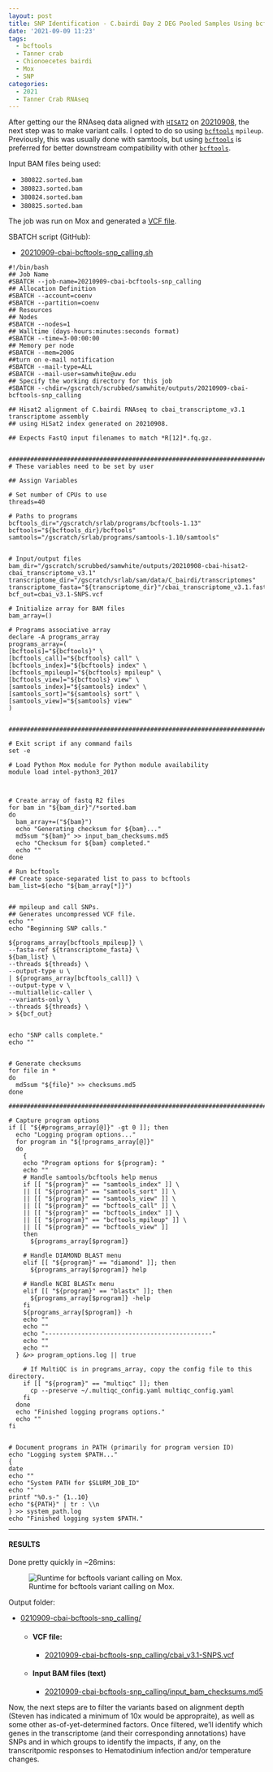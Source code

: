 ```yaml
---
layout: post
title: SNP Identification - C.bairdi Day 2 DEG Pooled Samples Using bcftools on Mox
date: '2021-09-09 11:23'
tags: 
  - bcftools
  - Tanner crab
  - Chionoecetes bairdi
  - Mox
  - SNP
categories: 
  - 2021
  - Tanner Crab RNAseq
---
```

After getting our the RNAseq data aligned with [`HISAT2`](https://daehwankimlab.github.io/hisat2/) on [20210908](https://robertslab.github.io/sams-notebook/2021/09/08/RNAseq-Alignments-C.bairdi-Day-2-Infected-Uninfected-Temperature-Increase-Decrease-RNAseq-to-cbai_transcriptome_v3.1.fasta-with-Hisat2-on-Mox.html), the next step was to make variant calls. I opted to do so using [`bcftools`](https://samtools.github.io/bcftools/bcftools.html#common_options) `mpileup`. Previously, this was usually done with samtools, but using [`bcftools`](https://samtools.github.io/bcftools/bcftools.html#common_options) is preferred for better downstream compatibility with other [`bcftools`](https://samtools.github.io/bcftools/bcftools.html#common_options).

Input BAM files being used:

- `380822.sorted.bam`
- `380823.sorted.bam`
- `380824.sorted.bam`
- `380825.sorted.bam`


The job was run on Mox and generated a [VCF file](https://samtools.github.io/hts-specs/VCFv4.2.pdf).

SBATCH script (GitHub):

- [20210909-cbai-bcftools-snp_calling.sh](https://github.com/RobertsLab/sams-notebook/blob/master/sbatch_scripts/20210909-cbai-bcftools-snp_calling.sh)

```shell
#!/bin/bash
## Job Name
#SBATCH --job-name=20210909-cbai-bcftools-snp_calling
## Allocation Definition
#SBATCH --account=coenv
#SBATCH --partition=coenv
## Resources
## Nodes
#SBATCH --nodes=1
## Walltime (days-hours:minutes:seconds format)
#SBATCH --time=3-00:00:00
## Memory per node
#SBATCH --mem=200G
##turn on e-mail notification
#SBATCH --mail-type=ALL
#SBATCH --mail-user=samwhite@uw.edu
## Specify the working directory for this job
#SBATCH --chdir=/gscratch/scrubbed/samwhite/outputs/20210909-cbai-bcftools-snp_calling

## Hisat2 alignment of C.bairdi RNAseq to cbai_transcriptome_v3.1 transcriptome assembly
## using HiSat2 index generated on 20210908.

## Expects FastQ input filenames to match *R[12]*.fq.gz.


###################################################################################
# These variables need to be set by user

## Assign Variables

# Set number of CPUs to use
threads=40

# Paths to programs
bcftools_dir="/gscratch/srlab/programs/bcftools-1.13"
bcftools="${bcftools_dir}/bcftools"
samtools="/gscratch/srlab/programs/samtools-1.10/samtools"


# Input/output files
bam_dir="/gscratch/scrubbed/samwhite/outputs/20210908-cbai-hisat2-cbai_transcriptome_v3.1"
transcriptome_dir="/gscratch/srlab/sam/data/C_bairdi/transcriptomes"
transcriptome_fasta="${transcriptome_dir}"/cbai_transcriptome_v3.1.fasta
bcf_out=cbai_v3.1-SNPS.vcf

# Initialize array for BAM files
bam_array=()

# Programs associative array
declare -A programs_array
programs_array=(
[bcftools]="${bcftools}" \
[bcftools_call]="${bcftools} call" \
[bcftools_index]="${bcftools} index" \
[bcftools_mpileup]="${bcftools} mpileup" \
[bcftools_view]="${bcftools} view" \
[samtools_index]="${samtools} index" \
[samtools_sort]="${samtools} sort" \
[samtools_view]="${samtools} view"
)


###################################################################################################

# Exit script if any command fails
set -e

# Load Python Mox module for Python module availability
module load intel-python3_2017



# Create array of fastq R2 files
for bam in "${bam_dir}"/*sorted.bam
do
  bam_array+=("${bam}")
  echo "Generating checksum for ${bam}..."
  md5sum "${bam}" >> input_bam_checksums.md5
  echo "Checksum for ${bam} completed."
  echo ""
done

# Run bcftools
## Create space-separated list to pass to bcftools
bam_list=$(echo "${bam_array[*]}")


## mpileup and call SNPs.
## Generates uncompressed VCF file.
echo ""
echo "Beginning SNP calls."

${programs_array[bcftools_mpileup]} \
--fasta-ref ${transcriptome_fasta} \
${bam_list} \
--threads ${threads} \
--output-type u \
| ${programs_array[bcftools_call]} \
--output-type v \
--multiallelic-caller \
--variants-only \
--threads ${threads} \
> ${bcf_out}


echo "SNP calls complete."
echo ""


# Generate checksums
for file in *
do
  md5sum "${file}" >> checksums.md5
done

#######################################################################################################

# Capture program options
if [[ "${#programs_array[@]}" -gt 0 ]]; then
  echo "Logging program options..."
  for program in "${!programs_array[@]}"
  do
    {
    echo "Program options for ${program}: "
    echo ""
    # Handle samtools/bcftools help menus
    if [[ "${program}" == "samtools_index" ]] \
    || [[ "${program}" == "samtools_sort" ]] \
    || [[ "${program}" == "samtools_view" ]] \
    || [[ "${program}" == "bcftools_call" ]] \
    || [[ "${program}" == "bcftools_index" ]] \
    || [[ "${program}" == "bcftools_mpileup" ]] \
    || [[ "${program}" == "bcftools_view" ]]
    then
      ${programs_array[$program]}

    # Handle DIAMOND BLAST menu
    elif [[ "${program}" == "diamond" ]]; then
      ${programs_array[$program]} help

    # Handle NCBI BLASTx menu
    elif [[ "${program}" == "blastx" ]]; then
      ${programs_array[$program]} -help
    fi
    ${programs_array[$program]} -h
    echo ""
    echo ""
    echo "----------------------------------------------"
    echo ""
    echo ""
  } &>> program_options.log || true

    # If MultiQC is in programs_array, copy the config file to this directory.
    if [[ "${program}" == "multiqc" ]]; then
      cp --preserve ~/.multiqc_config.yaml multiqc_config.yaml
    fi
  done
  echo "Finished logging programs options."
  echo ""
fi


# Document programs in PATH (primarily for program version ID)
echo "Logging system $PATH..."
{
date
echo ""
echo "System PATH for $SLURM_JOB_ID"
echo ""
printf "%0.s-" {1..10}
echo "${PATH}" | tr : \\n
} >> system_path.log
echo "Finished logging system $PATH."
```

---

#### RESULTS

Done pretty quickly in ~26mins:

![Runtime for bcftools variant calling on Mox.](https://github.com/RobertsLab/sams-notebook/blob/master/images/screencaps/20210909-cbai-bcftools-snp_calling_runtime.png?raw=true)

Output folder:

- [0210909-cbai-bcftools-snp_calling/](https://gannet.fish.washington.edu/Atumefaciens/20210909-cbai-bcftools-snp_calling/)


  - #### VCF file:

    - [20210909-cbai-bcftools-snp_calling/cbai_v3.1-SNPS.vcf](https://gannet.fish.washington.edu/Atumefaciens/20210909-cbai-bcftools-snp_calling/cbai_v3.1-SNPS.vcf)

  - #### Input BAM files (text)

    - [20210909-cbai-bcftools-snp_calling/input_bam_checksums.md5](https://gannet.fish.washington.edu/Atumefaciens/20210909-cbai-bcftools-snp_calling/input_bam_checksums.md5)

Now, the next steps are to filter the variants based on alignment depth (Steven has indicated a minimum of 10x would be appropraite), as well as some other as-of-yet-determined factors. Once filtered, we'll identify which genes in the transcriptome (and their corresponding annotations) have SNPs and in which groups to identify the impacts, if any, on the transcritpomic responses to Hematodinium infection and/or temperature changes.
